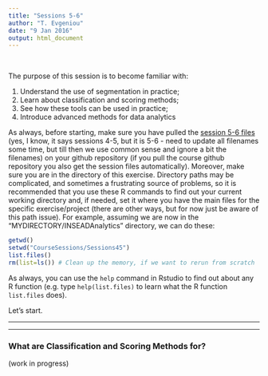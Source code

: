 ```yaml
---
title: "Sessions 5-6"
author: "T. Evgeniou"
date: "9 Jan 2016"
output: html_document
---
```

<br>

The purpose of this session is to become familiar with:

1. Understand the use of segmentation in practice;
2. Learn about classification and scoring methods;
3. See how these tools can be used in practice;
4. Introduce advanced methods for data analytics

As always, before starting, make sure you have pulled the [session 5-6 files](https://github.com/InseadDataAnalytics/INSEADAnalytics/tree/master/CourseSessions/Sessions45)  (yes, I know, it says sessions 4-5, but it is 5-6 - need to update all filenames some time, but till then we use common sense and ignore a bit the filenames) on your github repository (if you pull the course github repository you also get the session files automatically). Moreover, make sure you are in the directory of this exercise. Directory paths may be complicated, and sometimes a frustrating source of problems, so it is recommended that you use these R commands to find out your current working directory and, if needed, set it where you have the main files for the specific exercise/project (there are other ways, but for now just be aware of this path issue). For example, assuming we are now in the "MYDIRECTORY/INSEADAnalytics" directory, we can do these: 

```r
getwd()
setwd("CourseSessions/Sessions45")
list.files()
rm(list=ls()) # Clean up the memory, if we want to rerun from scratch
```
As always, you can use the `help` command in Rstudio to find out about any R function (e.g. type `help(list.files)` to learn what the R function `list.files` does).

Let's start.

<hr>
<hr>

### What are Classification and Scoring Methods for?

(work in progress)
